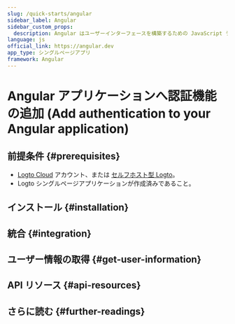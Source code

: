 ```yaml
---
slug: /quick-starts/angular
sidebar_label: Angular
sidebar_custom_props:
  description: Angular はユーザーインターフェースを構築するための JavaScript ライブラリです。
language: js
official_link: https://angular.dev
app_type: シングルページアプリ
framework: Angular
---
```




# Angular アプリケーションへ認証機能の追加 (Add authentication to your Angular application)

<GuideTip />

## 前提条件 \{#prerequisites}

- [Logto Cloud](https://cloud.logto.io) アカウント、または [セルフホスト型 Logto](/introduction/set-up-logto-oss)。
- Logto シングルページアプリケーションが作成済みであること。

## インストール \{#installation}

<Installation />

## 統合 \{#integration}

<Integration />

## ユーザー情報の取得 \{#get-user-information}

<GetUserInformation />

## API リソース \{#api-resources}

<ApiResources />

## さらに読む \{#further-readings}

<FurtherReadings />
